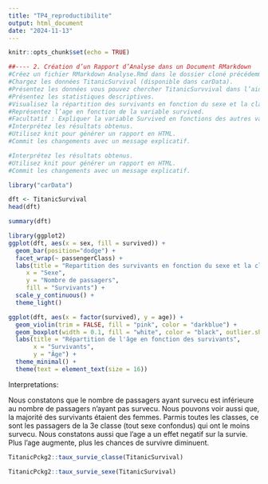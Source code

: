 ```yaml
---
title: "TP4_reproductibilite"
output: html_document
date: "2024-11-13"
---
```


```r
knitr::opts_chunk$set(echo = TRUE)
```

```r
##---- 2. Création d’un Rapport d’Analyse dans un Document RMarkdown
#Créez un fichier RMarkdown Analyse.Rmd dans le dossier cloné précédemment
#Chargez les données TitanicSurvival (disponible dans carData).
#Présentez les données vous pouvez chercher TitanicSurvvival dans l’aide de Rstudio
#Présentez les statistiques descriptives.
#Visualisez la répartition des survivants en fonction du sexe et la classe.
#Représentez l’age en fonction de la variable survived.
#Facultatif : Expliquer la variable Survived en fonctions des autres variables.
#Interprétez les résultats obtenus.
#Utilisez knit pour générer un rapport en HTML.
#Commit les changements avec un message explicatif.
```


```r
#Interprétez les résultats obtenus.
#Utilisez knit pour générer un rapport en HTML.
#Commit les changements avec un message explicatif.

library("carData")

dft <- TitanicSurvival
head(dft)

```
```r
summary(dft)
```


```r
library(ggplot2)
ggplot(dft, aes(x = sex, fill = survived)) +
  geom_bar(position="dodge") +  
  facet_wrap(~ passengerClass) +
  labs(title = "Repartition des survivants en fonction du sexe et la classe",
     x = "Sexe",
     y = "Nombre de passagers",
     fill = "Survivants") +
  scale_y_continuous() +
  theme_light() 

```
```r
ggplot(dft, aes(x = factor(survived), y = age)) +
  geom_violin(trim = FALSE, fill = "pink", color = "darkblue") + 
  geom_boxplot(width = 0.1, fill = "white", color = "black", outlier.shape = NA) +  
  labs(title = "Répartition de l'âge en fonction des survivants",
       x = "Survivants",
       y = "Âge") +
  theme_minimal() +
  theme(text = element_text(size = 16))
```
Interpretations: 

Nous constatons que le nombre de passagers ayant survecu est inférieure au nombre de passagers n'ayant pas survecu.
Nous pouvons voir aussi que, la majorité des survivants étaient des femmes.
Parmis toutes les classes, ce sont les passagers de la 3e classe (tout sexe confondus) qui ont le moins survecu. 
Nous constatons aussi que l'age a un effet negatif sur la survie. Plus l'age augmente, plus les chances de survivre diminuent. 

```r
TitanicPckg2::taux_survie_classe(TitanicSurvival)
```
```r
TitanicPckg2::taux_survie_sexe(TitanicSurvival)
```

